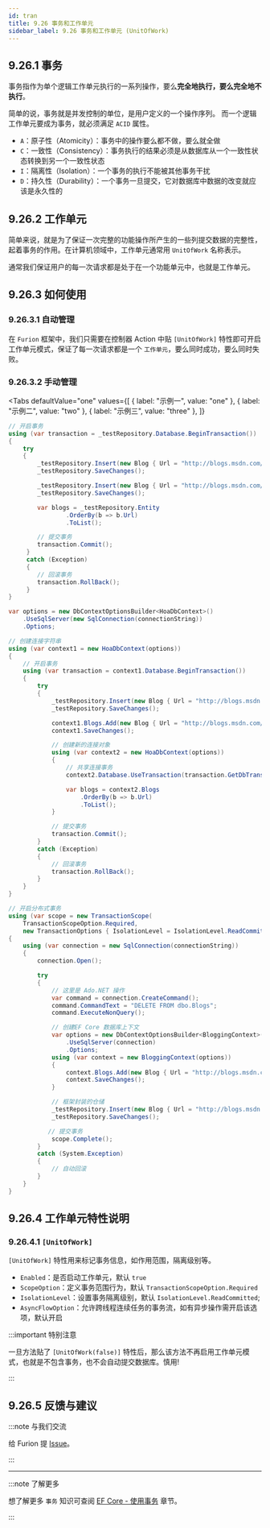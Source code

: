 ```yaml
---
id: tran
title: 9.26 事务和工作单元
sidebar_label: 9.26 事务和工作单元 (UnitOfWork)
---
```



## 9.26.1 事务

事务指作为单个逻辑工作单元执行的一系列操作，要么**完全地执行，要么完全地不执行**。

简单的说，事务就是并发控制的单位，是用户定义的一个操作序列。 而一个逻辑工作单元要成为事务，就必须满足 `ACID` 属性。

- `A`：原子性（Atomicity）：事务中的操作要么都不做，要么就全做
- `C`：一致性（Consistency）：事务执行的结果必须是从数据库从一个一致性状态转换到另一个一致性状态
- `I`：隔离性（Isolation）：一个事务的执行不能被其他事务干扰
- `D`：持久性（Durability）：一个事务一旦提交，它对数据库中数据的改变就应该是永久性的

## 9.26.2 工作单元

简单来说，就是为了保证一次完整的功能操作所产生的一些列提交数据的完整性，起着事务的作用。在计算机领域中，工作单元通常用 `UnitOfWork` 名称表示。

通常我们保证用户的每一次请求都是处于在一个功能单元中，也就是工作单元。

## 9.26.3 如何使用

### 9.26.3.1 自动管理

在 `Furion` 框架中，我们只需要在控制器 Action 中贴 `[UnitOfWork]` 特性即可开启工作单元模式，保证了每一次请求都是一个 `工作单元`，要么同时成功，要么同时失败。

### 9.26.3.2 手动管理

<Tabs
  defaultValue="one"
  values={[
    { label: "示例一", value: "one" },
    { label: "示例二", value: "two" },
    { label: "示例三", value: "three" },
  ]}
>
  <TabItem value="one">

```cs
// 开启事务
using (var transaction = _testRepository.Database.BeginTransaction())
{
    try
    {
        _testRepository.Insert(new Blog { Url = "http://blogs.msdn.com/dotnet" });
        _testRepository.SaveChanges();

        _testRepository.Insert(new Blog { Url = "http://blogs.msdn.com/visualstudio" });
        _testRepository.SaveChanges();

        var blogs = _testRepository.Entity
                .OrderBy(b => b.Url)
                .ToList();

        // 提交事务
        transaction.Commit();
     }
     catch (Exception)
     {
        // 回滚事务
        transaction.RollBack();
     }
}
```

  </TabItem>
  <TabItem value="two">

```cs
var options = new DbContextOptionsBuilder<HoaDbContext>()
    .UseSqlServer(new SqlConnection(connectionString))
    .Options;

// 创建连接字符串
using (var context1 = new HoaDbContext(options))
{
    // 开启事务
    using (var transaction = context1.Database.BeginTransaction())
    {
        try
        {
            _testRepository.Insert(new Blog { Url = "http://blogs.msdn.com/dotnet" });
            _testRepository.SaveChanges();

            context1.Blogs.Add(new Blog { Url = "http://blogs.msdn.com/dotnet" });
            context1.SaveChanges();

            // 创建新的连接对象
            using (var context2 = new HoaDbContext(options))
            {
                // 共享连接事务
                context2.Database.UseTransaction(transaction.GetDbTransaction());

                var blogs = context2.Blogs
                    .OrderBy(b => b.Url)
                    .ToList();
            }

            // 提交事务
            transaction.Commit();
        }
        catch (Exception)
        {
            // 回滚事务
            transaction.RollBack();
        }
    }
}
```

  </TabItem>
  <TabItem value="three">

```cs
// 开启分布式事务
using (var scope = new TransactionScope(
    TransactionScopeOption.Required,
    new TransactionOptions { IsolationLevel = IsolationLevel.ReadCommitted }))
{
    using (var connection = new SqlConnection(connectionString))
    {
        connection.Open();

        try
        {
            // 这里是 Ado.NET 操作
            var command = connection.CreateCommand();
            command.CommandText = "DELETE FROM dbo.Blogs";
            command.ExecuteNonQuery();

            // 创建EF Core 数据库上下文
            var options = new DbContextOptionsBuilder<BloggingContext>()
                .UseSqlServer(connection)
                .Options;
            using (var context = new BloggingContext(options))
            {
                context.Blogs.Add(new Blog { Url = "http://blogs.msdn.com/dotnet" });
                context.SaveChanges();
            }

            // 框架封装的仓储
            _testRepository.Insert(new Blog { Url = "http://blogs.msdn.com/dotnet" });
            _testRepository.SaveChanges();

           // 提交事务
            scope.Complete();
        }
        catch (System.Exception)
        {
            // 自动回滚
        }
    }
}
```

  </TabItem>
</Tabs>

## 9.26.4 工作单元特性说明

### 9.26.4.1 `[UnitOfWork]`

`[UnitOfWork]` 特性用来标记事务信息，如作用范围，隔离级别等。

- `Enabled`：是否启动工作单元，默认 `true`
- `ScopeOption`：定义事务范围行为，默认 `TransactionScopeOption.Required`
- `IsolationLevel`：设置事务隔离级别，默认 `IsolationLevel.ReadCommitted`;
- `AsyncFlowOption`：允许跨线程连续任务的事务流，如有异步操作需开启该选项，默认开启

:::important 特别注意

一旦方法贴了 `[UnitOfWork(false)]` 特性后，那么该方法不再启用工作单元模式，也就是不包含事务，也不会自动提交数据库。慎用!

:::

## 9.26.5 反馈与建议

:::note 与我们交流

给 Furion 提 [Issue](https://gitee.com/dotnetchina/Furion/issues/new?issue)。

:::

---

:::note 了解更多

想了解更多 `事务` 知识可查阅 [EF Core - 使用事务](https://docs.microsoft.com/zh-cn/ef/core/saving/transactions) 章节。

:::
